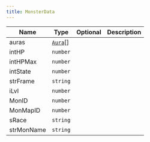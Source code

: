 ```yaml
---
title: MonsterData
---
```


| Name | Type | Optional | Description |
|------|------|----------|-------------|
| auras | [`Aura`](/api-legacy/typedefs/aura)[] |  |  |
| intHP | `number` |  |  |
| intHPMax | `number` |  |  |
| intState | `number` |  |  |
| strFrame | `string` |  |  |
| iLvl | `number` |  |  |
| MonID | `number` |  |  |
| MonMapID | `number` |  |  |
| sRace | `string` |  |  |
| strMonName | `string` |  |  |